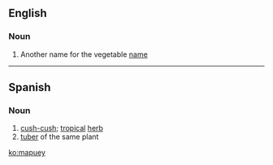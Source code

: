 ==English==

===Noun===

# Another name for the vegetable [[name#Noun_2|name]]

----

==Spanish==

===Noun===
{{es-noun|m}}

# [[cush-cush]]; [[tropical]] [[herb]]
# [[tuber]] of the same plant

[[ko:mapuey]]